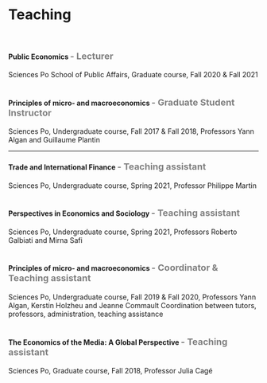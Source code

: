##

# Teaching

<br>

#### Public Economics <span style="color:gray"> <font size="4"> - Lecturer </font> </span>
Sciences Po School of Public Affairs, Graduate course, Fall 2020 & Fall 2021
<br><br>

#### Principles of micro- and macroeconomics <span style="color:gray"> <font size="4"> - Graduate Student Instructor </font> </span>
Sciences Po, Undergraduate course, Fall 2017 & Fall 2018, Professors Yann Algan and Guillaume Plantin

***

#### Trade and International Finance <span style="color:gray"> <font size="4"> - Teaching assistant </font> </span>
Sciences Po, Undergraduate course, Spring 2021, Professor Philippe Martin
<br><br>

#### Perspectives in Economics and Sociology <span style="color:gray"> <font size="4"> - Teaching assistant </font> </span>
Sciences Po, Undergraduate course, Spring 2021, Professors Roberto Galbiati and Mirna Safi
<br><br>

#### Principles of micro- and macroeconomics <span style="color:gray"> <font size="4"> - Coordinator & Teaching assistant </font> </span>
Sciences Po, Undergraduate course, Fall 2019 & Fall 2020, Professors Yann Algan, Kerstin Holzheu and Jeanne Commault
Coordination between tutors, professors, administration, teaching assistance
<br><br>

#### The Economics of the Media:  A Global Perspective <span style="color:gray"> <font size="4"> - Teaching assistant </font> </span>
Sciences Po, Graduate course, Fall 2018, Professor Julia Cagé

